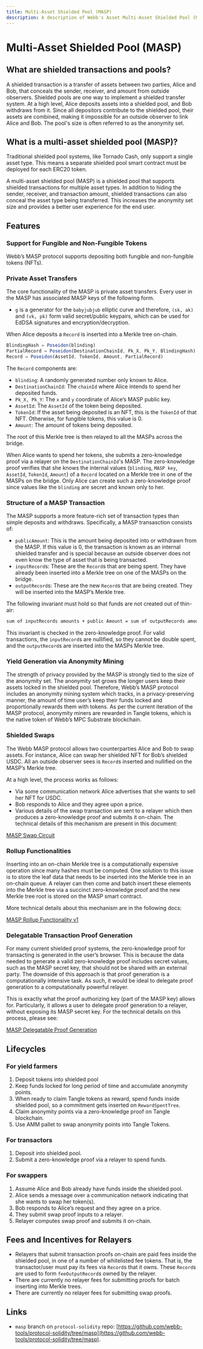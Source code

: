```yaml
---
title: Multi-Asset Shielded Pool (MASP)
description: A description of Webb's Asset Multi-Asset Shielded Pool (MASP).
---
```



# Multi-Asset Shielded Pool (MASP)

## What are shielded transactions and pools?

A shielded transaction is a transfer of assets between two parties, Alice and Bob, that conceals the sender, receiver, and amount from outside observers. Shielded pools are one way to implement a shielded transfer system. At a high level, Alice deposits assets into a shielded pool, and Bob withdraws from it. Since all depositors contribute to the shielded pool, their assets are combined, making it impossible for an outside observer to link Alice and Bob. The pool's size is often referred to as the anonymity set.

## What is a multi-asset shielded pool (MASP)?

Traditional shielded pool systems, like Tornado Cash, only support a single asset type. This means a separate shielded pool smart contract must be deployed for each ERC20 token.

A multi-asset shielded pool (MASP) is a shielded pool that supports shielded transactions for multiple asset types. In addition to hiding the sender, receiver, and transaction amount, shielded transactions can also conceal the asset type being transferred. This increases the anonymity set size and provides a better user experience for the end user.

## Features

### Support for Fungible and Non-Fungible Tokens

Webb’s MASP protocol supports depositing both fungible and non-fungible tokens (NFTs).

### Private Asset Transfers

The core functionality of the MASP is private asset transfers. Every user in the MASP has associated MASP keys of the following form.

<MASPPrivateTransferImage />

- `g` is a generator for the `babyjubjub` elliptic curve and therefore, `(sk, ak)` and `(vk, pk)` form valid secret/public keypairs, which can be used for EdDSA signatures and encryption/decryption.

When Alice deposits a `Record` is inserted into a Merkle tree on-chain.

```jsx
BlindingHash = Poseidon(blinding)
PartialRecord = Poseidon(DestinationChainId, Pk_X, Pk_Y, BlindingHash)
Record = Poseidon(AssetId, TokenId, Amount, PartialRecord)
```

The `Record` components are:

- `blinding`: A randomly generated number only known to Alice.
- `DestinationChainId`: The `chainId` where Alice intends to spend her deposited funds.
- `Pk_X, Pk_Y`: The `x` and `y` coordinate of Alice’s MASP public key.
- `AssetId`: The `AssetId` of the token being deposited.
- `TokenId`: If the asset being deposited is an NFT, this is the `TokenId` of that NFT. Otherwise, for fungible tokens, this value is 0.
- `Amount`: The amount of tokens being deposited.

The root of this Merkle tree is then relayed to all the MASPs across the bridge.

When Alice wants to spend her tokens, she submits a zero-knowledge proof via a relayer on the `DestinationChainId`'s MASP. The zero-knowledge proof verifies that she knows the internal values (`blinding`, `MASP key`, `AssetId`, `TokenId`, `Amount`) of a `Record` located on a Merkle tree in one of the MASPs on the bridge. Only Alice can create such a zero-knowledge proof since values like the `blinding` are secret and known only to her.

### Structure of a MASP Transaction

The MASP supports a more feature-rich set of transaction types than simple deposits and withdraws. Specifically, a MASP transasction consists of:

- `publicAmount`: This is the amount being deposited into or withdrawn from the MASP. If this value is 0, the transaction is known as an internal shielded transfer and is special because an outside observer does not even know the type of asset that is being transacted.
- `inputRecord`s: These are the `Record`s that are being spent. They have already been inserted into a Merkle tree on one of the MASPs on the bridge.
- `outputRecord`s: These are the new `Record`s that are being created. They will be inserted into the MASP’s Merkle tree.

The following invariant must hold so that funds are not created out of thin-air:

```markdown
sum of inputRecords amounts + public Amount = sum of outputRecords amounts
```

This invariant is checked in the zero-knowledge proof. For valid transactions, the `inputRecord`s are nullified, so they cannot be double spent, and the `outputRecord`s are inserted into the MASPs Merkle tree.

### Yield Generation via Anonymity Mining

The strength of privacy provided by the MASP is strongly tied to the size of the anonymity set. The anonymity set grows the longer users keep their assets locked in the shielded pool. Therefore, Webb’s MASP protocol includes an anonymity mining system which tracks, in a privacy-preserving manner, the amount of time user’s keep their funds locked and proportionally rewards them with tokens. As per the current iteration of the MASP protocol, anonymity miners are rewarded in Tangle tokens, which is the native token of Webb’s MPC Substrate blockchain.

### Shielded Swaps

The Webb MASP protocol allows two counterparties Alice and Bob to swap assets. For instance, Alice can swap her shielded NFT for Bob’s shielded USDC. All an outside observer sees is `Record`s inserted and nullified on the MASP’s Merkle tree.

At a high level, the process works as follows:

- Via some communication network Alice advertises that she wants to sell her NFT for USDC.
- Bob responds to Alice and they agree upon a price.
- Various details of the swap transaction are sent to a relayer which then produces a zero-knowledge proof and submits it on-chain. The technical details of this mechanism are present in this document:

[MASP Swap Circuit](./swap.mdx)

### Rollup Functionalities

Inserting into an on-chain Merkle tree is a computationally expensive operation since many hashes must be computed. One solution to this issue is to store the leaf data that needs to be inserted into the Merkle tree in an on-chain queue. A relayer can then come and batch insert these elements into the Merkle tree via a succinct zero-knowledge proof and the new Merkle tree root is stored on the MASP smart contract.

More technical details about this mechanism are in the following docs:

[MASP Rollup Functionality v1](./rollup.mdx)

### Delegatable Transaction Proof Generation

For many current shielded proof systems, the zero-knowledge proof for transacting is generated in the user’s browser. This is because the data needed to generate a valid zero-knowledge proof includes secret values, such as the MASP secret key, that should not be shared with an external party. The downside of this approach is that proof generation is a computationally intensive task. As such, it would be ideal to delegate proof generation to a computationally powerful relayer.

This is exactly what the proof authorizing key (part of the MASP key) allows for. Particularly, it allows a user to delegate proof generation to a relayer, without exposing its MASP secret key. For the technical details on this process, please see:

[MASP Delegatable Proof Generation](./proof.mdx)

## Lifecycles

### For yield farmers

1. Deposit tokens into shielded pool
2. Keep funds locked for long period of time and accumulate anonymity points.
3. When ready to claim Tangle tokens as reward, spend funds inside shielded pool, so a commitment gets inserted on `RewardSpentTree`.
4. Claim anonymity points via a zero-knowledge proof on Tangle blockchain.
5. Use AMM pallet to swap anonymity points into Tangle Tokens.

### For transactors

1. Deposit into shielded pool.
2. Submit a zero-knowledge proof via a relayer to spend funds.

### For swappers

1. Assume Alice and Bob already have funds inside the shielded pool.
2. Alice sends a message over a communication network indicating that she wants to swap her token(s).
3. Bob responds to Alice’s request and they agree on a price.
4. They submit swap proof inputs to a relayer.
5. Relayer computes swap proof and submits it on-chain.

## Fees and Incentives for Relayers

- Relayers that submit transaction proofs on-chain are paid fees inside the shielded pool, in one of a number of whitelisted fee tokens. That is, the transactor/user must pay its fees via `Record`s that it owns. These `Record`s are used to form `feeOutputRecord`s owned by the relayer.
- There are currently no relayer fees for submitting proofs for batch inserting into Merkle trees.
- There are currently no relayer fees for submitting swap proofs.

## Links

- `masp` branch on `protocol-solidity` repo: [https://github.com/webb-tools/protocol-solidity/tree/masp](https://github.com/webb-tools/protocol-solidity/tree/masp).
